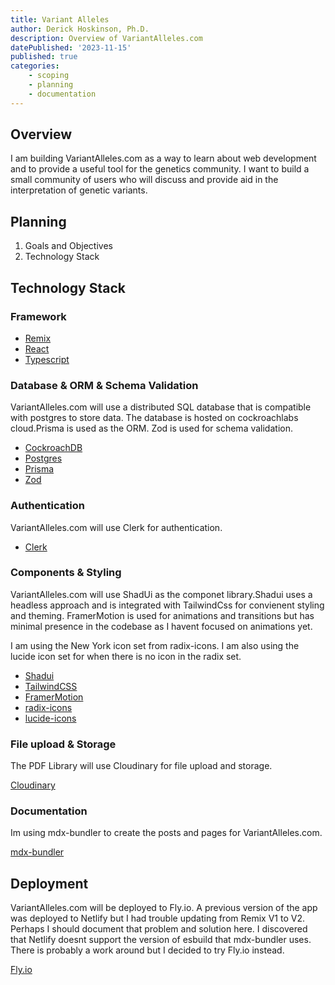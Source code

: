 ```yaml
---
title: Variant Alleles
author: Derick Hoskinson, Ph.D.
description: Overview of VariantAlleles.com
datePublished: '2023-11-15'
published: true
categories:
    - scoping
    - planning
    - documentation
---
```


## Overview

I am building VariantAlleles.com as a way to learn about web development and to provide a useful tool for the genetics community.
I want to build a small community of users who will discuss and provide aid in the interpretation of genetic variants.

## Planning

1. Goals and Objectives
2. Technology Stack

## Technology Stack

### Framework

- [Remix](https://remix.run)
- [React](https://reactjs.org)
- [Typescript](https://www.typescriptlang.org)

### Database & ORM & Schema Validation

VariantAlleles.com will use a distributed SQL database that is compatible with postgres to store data. The database is hosted on cockroachlabs cloud.Prisma is used as the ORM. Zod is used for schema validation.

- [CockroachDB](https://cockroachlabs.com)
- [Postgres](https://www.postgresql.org)
- [Prisma](https://prisma.io)
- [Zod](https://zod.dev/)

### Authentication

VariantAlleles.com will use Clerk for authentication.

- [Clerk](https://clerk.dev)

### Components & Styling

VariantAlleles.com will use ShadUi as the componet library.Shadui uses a headless approach and is integrated with TailwindCss for convienent styling and theming. FramerMotion is used for animations and transitions but has minimal presence in the codebase as I havent focused on animations yet.

I am using the New York icon set from radix-icons. I am also using the lucide icon set for when there is no icon in the radix set.

- [Shadui](https://ui.shadcn.com/)
- [TailwindCSS](https://tailwindcss.com)
- [FramerMotion](https://www.framer.com/motion/)
- [radix-icons](https://www.radix-ui.com/icons)
- [lucide-icons](https://lucide.dev/)

### File upload & Storage

The PDF Library will use Cloudinary for file upload and storage.

[Cloudinary](https://cloudinary.com)

### Documentation

Im using mdx-bundler to create the posts and pages for VariantAlleles.com.

[mdx-bundler](https://github.com/kentcdodds/mdx-bundler)

## Deployment

VariantAlleles.com will be deployed to Fly.io. A previous version of the app was deployed to Netlify but I had trouble updating from Remix V1 to V2. Perhaps I should document that problem and solution here. I discovered that Netlify doesnt support the version of esbuild that mdx-bundler uses. There is probably a work around but I decided to try Fly.io instead.

[Fly.io](https://fly.io)
